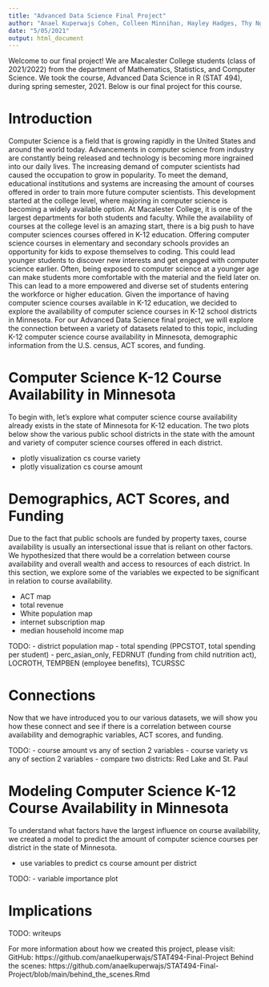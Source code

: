 ```yaml
---
title: "Advanced Data Science Final Project"
author: "Anael Kuperwajs Cohen, Colleen Minnihan, Hayley Hadges, Thy Nguyen"
date: "5/05/2021"
output: html_document
---
```


Welcome to our final project! We are Macalester College students (class of 2021/2022) from the department of Mathematics, Statistics, and Computer Science. We took the course, Advanced Data Science in R (STAT 494), during spring semester, 2021. Below is our final project for this course.


# Introduction

Computer Science is a field that is growing rapidly in the United States and around the world today. Advancements in computer science from industry are constantly being released and technology is becoming more ingrained into our daily lives. The increasing demand of computer scientists had caused the occupation to grow in popularity. To meet the demand, educational institutions and systems are increasing the amount of courses offered in order to train more future computer scientists. This development started at the college level, where majoring in computer science is becoming a widely available option. At Macalester College, it is one of the largest departments for both students and faculty. While the availability of courses at the college level is an amazing start, there is a big push to have computer sciences courses offered in K-12 education. Offering computer science courses in elementary and secondary schools provides an opportunity for kids to expose themselves to coding. This could lead younger students to discover new interests and get engaged with computer science earlier. Often, being exposed to computer science at a younger age can make students more comfortable with the material and the field later on. This can lead to a more empowered and diverse set of students entering the workforce or higher education. Given the importance of having computer science courses available in K-12 education, we decided to explore the availability of computer science courses in K-12 school districts in Minnesota. For our Advanced Data Science final project, we will explore the connection between a variety of datasets related to this topic, including K-12 computer science course availability in Minnesota, demographic information from the U.S. census, ACT scores, and funding.


# Computer Science K-12 Course Availability in Minnesota

To begin with, let's explore what computer science course availability already exists in the state of Minnesota for K-12 education. The two plots below show the various public school districts in the state with the amount and variety of computer science courses offered in each district.

- plotly visualization cs course variety
- plotly visualization cs course amount


# Demographics, ACT Scores, and Funding

Due to the fact that public schools are funded by property taxes, course availability is usually an intersectional issue that is reliant on other factors. We hypothesized that there would be a correlation between course availability and overall wealth and access to resources of each district. In this section, we explore some of the variables we expected to be significant in relation to course availability.

- ACT map
- total revenue
- White population map
- internet subscription map
- median household income map

TODO:
- district population map
- total spending (PPCSTOT, total spending per student)
- perc_asian_only, FEDRNUT (funding from child nutrition act), LOCROTH, TEMPBEN (employee benefits), TCURSSC


# Connections

Now that we have introduced you to our various datasets, we will show you how these connect and see if there is a correlation between course availability and demographic variables, ACT scores, and funding.

TODO:
- course amount vs any of section 2 variables
- course variety vs any of section 2 variables
- compare two districts: Red Lake and St. Paul


# Modeling Computer Science K-12 Course Availability in Minnesota

To understand what factors have the largest influence on course availability, we created a model to predict the amount of computer science courses per district in the state of Minnesota.

- use variables to predict cs course amount per district

TODO:
- variable importance plot


# Implications
TODO: writeups


For more information about how we created this project, please visit:
GitHub: https://github.com/anaelkuperwajs/STAT494-Final-Project
Behind the scenes: https://github.com/anaelkuperwajs/STAT494-Final-Project/blob/main/behind_the_scenes.Rmd
